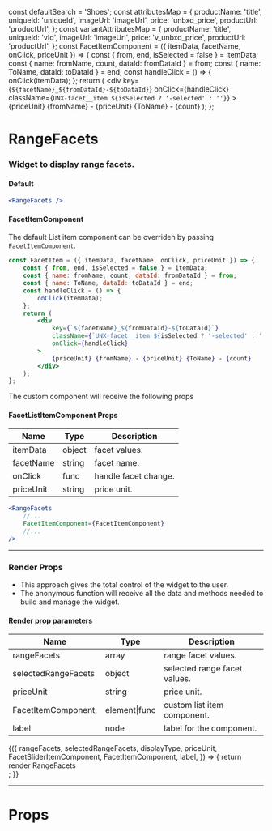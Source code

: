 
const defaultSearch = 'Shoes';
const attributesMap = {
    productName: 'title',
    uniqueId: 'uniqueId',
    imageUrl: 'imageUrl',
    price: 'unbxd_price',
    productUrl: 'productUrl',
};
const variantAttributesMap = {
    productName: 'title',
    uniqueId: 'vId',
    imageUrl: 'imageUrl',
    price: 'v_unbxd_price',
    productUrl: 'productUrl',
};
const FacetItemComponent = ({ itemData, facetName, onClick, priceUnit }) => {
    const { from, end, isSelected = false } = itemData;
    const { name: fromName, count, dataId: fromDataId } = from;
    const { name: ToName, dataId: toDataId } = end;
    const handleClick = () => {
        onClick(itemData);
    };
    return (
        <div
            key={`${facetName}_${fromDataId}-${toDataId}`}
            onClick={handleClick}
            className={`UNX-facet__item ${isSelected ? '-selected' : ''}`}
        >
            {priceUnit} {fromName} - {priceUnit} {ToName} - {count}
        </div>
    );
};

<Meta title="RangeFacets" component={RangeFacets} />

# RangeFacets

### Widget to display range facets.

#### Default

```jsx
<RangeFacets />
```

<Preview>
    <Story name="default">
        <UnbxdSearchWrapper
            siteKey="wildearthclone-neto-com-au808941566310465"
            apiKey="e6959ae0b643d51b565dc3e01bf41ec1"
        >
            <RangeFacets />
            <Products
                attributesMap={attributesMap}
                showVariants={true}
                variantAttributesMap={variantAttributesMap}
            />
            <div className="hidden">
                <SearchBox defaultSearch={defaultSearch} />
            </div>
        </UnbxdSearchWrapper>
    </Story>
</Preview>

#### FacetItemComponent

The default List item component can be overriden by passing `FacetItemComponent`.

```jsx
const FacetItem = ({ itemData, facetName, onClick, priceUnit }) => {
    const { from, end, isSelected = false } = itemData;
    const { name: fromName, count, dataId: fromDataId } = from;
    const { name: ToName, dataId: toDataId } = end;
    const handleClick = () => {
        onClick(itemData);
    };
    return (
        <div
            key={`${facetName}_${fromDataId}-${toDataId}`}
            className={`UNX-facet__item ${isSelected ? '-selected' : ''}`}
            onClick={handleClick}
        >
            {priceUnit} {fromName} - {priceUnit} {ToName} - {count}
        </div>
    );
};
```

The custom component will receive the following props

#### FacetListItemComponent Props

| Name      | Type   | Description          |
| --------- | ------ | -------------------- |
| itemData  | object | facet values.        |
| facetName | string | facet name.          |
| onClick   | func   | handle facet change. |
| priceUnit | string | price unit.          |

```jsx
<RangeFacets
    //...
    FacetItemComponent={FacetItemComponent}
    //...
/>
```

<Preview>
    <Story name="with FacetItemComponent">
        <UnbxdSearchWrapper
            siteKey="wildearthclone-neto-com-au808941566310465"
            apiKey="e6959ae0b643d51b565dc3e01bf41ec1"
        >
            <RangeFacets
                FacetItemComponent={FacetItemComponent}
            />
            <Products
                attributesMap={attributesMap}
                showVariants={true}
                variantAttributesMap={variantAttributesMap}
            />
            <div className="hidden">
                <SearchBox defaultSearch={defaultSearch} />
            </div>
        </UnbxdSearchWrapper>
    </Story>
</Preview>

---

### Render Props

-   This approach gives the total control of the widget to the user.
-   The anonymous function will receive all the data and methods needed to build and manage the widget.

#### Render prop parameters

| Name                | Type          | Description                  |
| ------------------- | ------------- | ---------------------------- |
| rangeFacets         | array         | range facet values.          |
| selectedRangeFacets | object        | selected range facet values. |
| priceUnit           | string        | price unit.                  |
| FacetItemComponent, | element\|func | custom list item component.  |
| label               | node          | label for the component.     |

<Preview>
    <Story name="with render props">
        <UnbxdSearchWrapper
            siteKey="wildearthclone-neto-com-au808941566310465"
            apiKey="e6959ae0b643d51b565dc3e01bf41ec1"
        >
            <RangeFacets>
                {({
                    rangeFacets,
                    selectedRangeFacets,
                    displayType,
                    priceUnit,
                    FacetSliderItemComponent,
                    FacetItemComponent,
                    label,
                }) => {
                    return <div>render RangeFacets</div>;
                }}
            </RangeFacets>
            <Products
                attributesMap={attributesMap}
                showVariants={true}
                variantAttributesMap={variantAttributesMap}
            />
            <div className="hidden">
                <SearchBox defaultSearch={defaultSearch} />
            </div>
        </UnbxdSearchWrapper>
    </Story>
</Preview>

---

# Props

<Props of={RangeFacets} />
